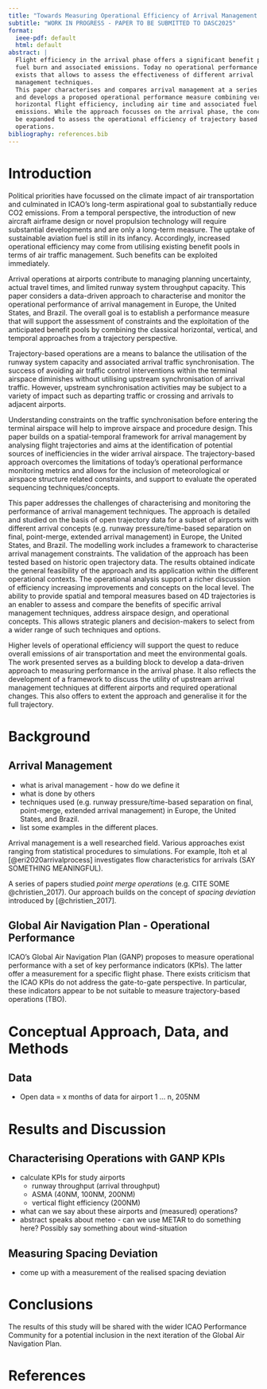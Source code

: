 ```yaml
---
title: "Towards Measuring Operational Efficiency of Arrival Management Techniques"
subtitle: "WORK IN PROGRESS - PAPER TO BE SUBMITTED TO DASC2025"
format: 
  ieee-pdf: default
  html: default
abstract: |
  Flight efficiency in the arrival phase offers a significant benefit pool to influence
  fuel burn and associated emissions. Today no operational performance metric 
  exists that allows to assess the effectiveness of different arrival 
  management techniques. 
  This paper characterises and compares arrival management at a series of airports 
  and develops a proposed operational performance measure combining vertical and
  horizontal flight efficiency, including air time and associated fuel burn and 
  emissions. While the approach focusses on the arrival phase, the concept could
  be expanded to assess the operational efficiency of trajectory based
  operations.
bibliography: references.bib
---
```


# Introduction

Political priorities have focussed on the climate impact of air transportation and culminated in ICAO's long-term aspirational goal to substantially reduce CO2 emissions.
From a temporal perspective, the introduction of new aircraft airframe design or novel propulsion technology will require substantial developments and are only a long-term measure.
The uptake of sustainable aviation fuel is still in its infancy.
Accordingly, increased operational efficiency may come from utilising existing benefit pools in terms of air traffic management.
Such benefits can be exploited immediately.

Arrival operations at airports contribute to managing planning uncertainty, actual travel times, and limited runway system throughput capacity.
This paper considers a data-driven approach to characterise and monitor the operational performance of arrival management in Europe, the United States, and Brazil.
The overall goal is to establish a performance measure that will support the assessment of constraints and the exploitation of the anticipated benefit pools by combining the classical horizontal, vertical, and temporal approaches from a trajectory perspective.

Trajectory-based operations are a means to balance the utilisation of the runway system capacity and associated arrival traffic synchronisation.
The success of avoiding air traffic control interventions within the terminal airspace diminishes without utilising upstream synchronisation of arrival traffic.
However, upstream synchronisation activities may be subject to a variety of impact such as departing traffic or crossing and arrivals to adjacent airports.

Understanding constraints on the traffic synchronisation before entering the terminal airspace will help to improve airspace and procedure design.
This paper builds on a spatial-temporal framework for arrival management by analysing flight trajectories and aims at the identification of potential sources of inefficiencies in the wider arrival airspace.
The trajectory-based approach overcomes the limitations of today's operational performance monitoring metrics and allows for the inclusion of meteorological or airspace structure related constraints, and support to evaluate the operated sequencing techniques/concepts.

This paper addresses the challenges of characterising and monitoring the performance of arrival management techniques.
The approach is detailed and studied on the basis of open trajectory data for a subset of airports with different arrival concepts (e.g. runway pressure/time-based separation on final, point-merge, extended arrival management) in Europe, the United States, and Brazil.
The modelling work includes a framework to characterise arrival management constraints.
The validation of the approach has been tested based on historic open trajectory data.
The results obtained indicate the general feasibility of the approach and its application within the different operational contexts.
The operational analysis support a richer discussion of efficiency increasing improvements and concepts on the local level.
The ability to provide spatial and temporal measures based on 4D trajectories is an enabler to assess and compare the benefits of specific arrival management techniques, address airspace design, and operational concepts.
This allows strategic planers and decision-makers to select from a wider range of such techniques and options.

Higher levels of operational efficiency will support the quest to reduce overall emissions of air transportation and meet the environmental goals.
The work presented serves as a building block to develop a data-driven approach to measuring performance in the arrival phase.
It also reflects the development of a framework to discuss the utility of upstream arrival management techniques at different airports and required operational changes.
This also offers to extent the approach and generalise it for the full trajectory.

# Background

## Arrival Management

-   what is arival management - how do we define it
-   what is done by others
-   techniques used (e.g. runway pressure/time-based separation on final, point-merge, extended arrival management) in Europe, the United States, and Brazil.
-   list some examples in the different places.

Arrival management is a well researched field.
Various approaches exist ranging from statistical procedures to simulations.
For example, Itoh et al [@eri2020arrivalprocess] investigates flow characteristics for arrivals (SAY SOMETHING MEANINGFUL).

A series of papers studied *point merge operations* (e.g. CITE SOME @christien_2017). 
Our approach builds on the concept of *spacing deviation* introduced by [@christien_2017].

## Global Air Navigation Plan - Operational Performance

ICAO's Global Air Navigation Plan (GANP) proposes to measure operational performance with a set of key performance indicators (KPIs).
The latter offer a measurement for a specific flight phase.
There exists criticism that the ICAO KPIs do not address the gate-to-gate perspective.
In particular, these indicators appear to be not suitable to measure trajectory-based operations (TBO).

# Conceptual Approach, Data, and Methods

<!-- do we do methods here> -->

## Data

-   Open data = x months of data for airport 1 ... n, 205NM

# Results and Discussion

## Characterising Operations with GANP KPIs

-   calculate KPIs for study airports
    -   runway throughput (arrival throughput)
    -   ASMA (40NM, 100NM, 200NM)
    -   vertical flight efficiency (200NM)
-   what can we say about these airports and (measured) operations?
-   abstract speaks about meteo - can we use METAR to do something here? Possibly say something about wind-situation

## Measuring Spacing Deviation

::: callout-note
-   come up with a measurement of the realised spacing deviation
:::

# Conclusions

<!-- what was shown ----------------------------------------------------- -->

<!-- strength and weaknesses -------------------------------------------- -->

<!-- application of work     -------------------------------------------- -->

<!-- future work -------------------------------------------------------- -->

<!-- outlook ------------------------------------------------------------ -->

The results of this study will be shared with the wider ICAO Performance Community for a potential inclusion in the next iteration of the Global Air Navigation Plan.

# References {.unnumbered}

